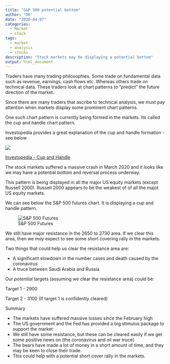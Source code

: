 ```yaml
---
title: "S&P 500 potential bottom"
author: "DD"
date: "2020-04-07"
categories:
  - Market
  - stock
tags:
  - market
  - analysis
  - stocks
description: "Stock markets may be displaying a potential bottom"
output: html_document
---
```


Traders have many trading philosophies. Some trade on fundamental data such as revenue, earnings, cash flows etc. Whereas others trade on technical data. These traders look at chart patterns to "predict" the future direction of the market.

Since there are many traders that ascribe to technical analysis, we must pay attention when markets display some prominent chart patterns.

One such chart pattern is currently being formed in the markets. Its called the cup and handle chart pattern.

Investopedia provides a great explanation of the cup and handle formation - see below

![](https://www.investopedia.com/thmb/uw7mWHXWL_aXgi53ph0COCs1jRE=/3274x0/filters:no_upscale():max_bytes(150000):strip_icc():format(webp)/CupandHandleDefinition1-bbe9a2fd1e6048e380da57f40410d74a.png)

[Investopedia - Cup and Handle](https://www.investopedia.com/terms/c/cupandhandle.asp)

The stock markets suffered a massive crash in March 2020 and it looks like we may have a potential bottom and reversal process underway. 

This pattern is being displayed in all the major US equity markets (except Russell 2000). Russell 2000 appears to be the weakest of of all the majot US equity markets.

We can see below the S&P 500 futures chart. It is displaying a cup and handle pattern.

![S&P 500 Futures](https://raw.githubusercontent.com/greenleafcapital/cf_images/master/spy_4_7_2020.PNG)

We still have major resistance in the 2650 to 2730 area. If we clear this area, then we *may* expect to see some short covering rally in the markets. 

Two things that could help us clear the resistance area are:

- A significant slowdown in the number cases and death caused by the coronavirus
- A truce between Saudi Arabia and Russia

Our *potential* targets (assuming we clear the resistance area) could be: 

Target 1 - 2900

Target 2 - 3100 (If target 1 is confidently cleared)

Summary

- The markets have suffered massive losses since the February high
- The US government and the Fed has provided a big stimulus package to support the market
- We still have some resistance, but these can be cleared easily if we get some positive news on (the coronavirus and oil war truce)
- The bears have made a lot of money in a short amount of time, and they may be keen to close their trade.
- This could help with a potential short cover rally in the markets.

